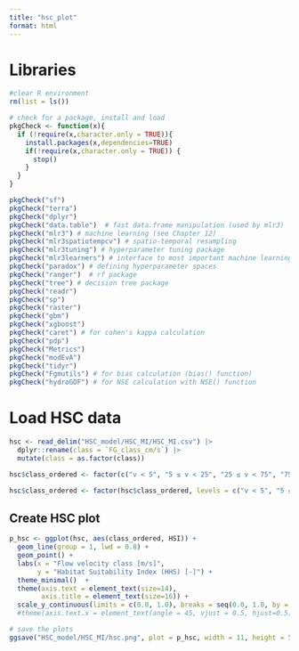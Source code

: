 ```yaml
---
title: "hsc_plot"
format: html
---
```



# Libraries 
```r
#clear R environment
rm(list = ls())

# check for a package, install and load 
pkgCheck <- function(x){ 
  if (!require(x,character.only = TRUE)){
    install.packages(x,dependencies=TRUE)
    if(!require(x,character.only = TRUE)) {
      stop()
    }
  }
}

pkgCheck("sf")
pkgCheck("terra")
pkgCheck("dplyr")
pkgCheck("data.table")  # fast data.frame manipulation (used by mlr3)
pkgCheck("mlr3") # machine learning (see Chapter 12)
pkgCheck("mlr3spatiotempcv") # spatio-temporal resampling 
pkgCheck("mlr3tuning") # hyperparameter tuning package
pkgCheck("mlr3learners") # interface to most important machine learning packages
pkgCheck("paradox") # defining hyperparameter spaces
pkgCheck("ranger")  # rf package
pkgCheck("tree") # decision tree package
pkgCheck("readr")
pkgCheck("sp")
pkgCheck("raster")
pkgCheck("gbm")
pkgCheck("xgboost")
pkgCheck("caret") # for cohen's kappa calculation 
pkgCheck("pdp")
pkgCheck("Metrics")
pkgCheck("modEvA")
pkgCheck("tidyr")
pkgCheck("Fgmutils") # for bias calculation (bias() function)
pkgCheck("hydroGOF") # for NSE calculation with NSE() function 
```

# Load HSC data
```r
hsc <- read_delim("HSC_model/HSC_MI/HSC_MI.csv") |>
  dplyr::rename(class = `FG_class_cm/s`) |>
  mutate(class = as.factor(class))

hsc$class_ordered <- factor(c("v < 5", "5 ≤ v < 25", "25 ≤ v < 75", "75 ≤ v < 150", "150 ≤ v < 250", "v ≥ 250"))

hsc$class_ordered <- factor(hsc$class_ordered, levels = c("v < 5", "5 ≤ v < 25", "25 ≤ v < 75", "75 ≤ v < 150", "150 ≤ v < 250", "v ≥ 250"))
```

## Create HSC plot
```r
p_hsc <- ggplot(hsc, aes(class_ordered, HSI)) +
  geom_line(group = 1, lwd = 0.8) +
  geom_point() +
  labs(x = "Flow velocity class [m/s]",
       y = "Habitat Suitability Index (HHS) [-]") +
  theme_minimal()  +
  theme(axis.text = element_text(size=14),
        axis.title = element_text(size=16)) +
  scale_y_continuous(limits = c(0.0, 1.0), breaks = seq(0.0, 1.0, by = 0.1)) 
  #theme(axis.text.x = element_text(angle = 45, vjust = 0.5, hjust=0.5))

# save the plots 
ggsave("HSC_model/HSC_MI/hsc.png", plot = p_hsc, width = 11, height = 5)
```

